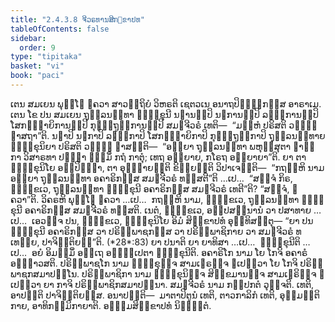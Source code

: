 ```yaml
---
title: "2.4.3.8 ຈີວຣທານສິກ຺ຂາປທ"
tableOfContents: false
sidebar:
  order: 9
type: "tipitaka"
basket: "vi"
book: "paci"
---
```



<DynamicBreadcrumb />

<Division number="916" book="paci">

<Paragraph number="2851" book="paci">
ເຕນ ສມເຍນ ພຸທ຺ໂຘ ຠຄວາ ສາວຕ຺ຖິຍໍ ວິຫຣຕິ ເຊຕວເນ ອນາຖປິຓ຺ຑິກສ຺ສ ອາຣາເມ. ເຕນ ໂຂ ປນ ສມເຍນ ຖຸລ຺ລນນ຺ທາ ຠິກ຺ຂຸນີ ນຏານມ຺ປິ ນຏການມ຺ປິ ລງ຺ຆການມ຺ປິ ໂສກຊ຺ຌາຍິການມ຺ປິ ກຸມ຺ຠຖູຓິການມ຺ປິ ສມຓຈີວຣໍ ເທຕິ—  “ມຍ຺ຫໍ ປຣິສຕິ ວຓ຺ຓໍ ຠາສຖາ”ຕິ. ນຏາປິ ນຏກາປິ ລງ຺ຆກາປິ ໂສກຊ຺ຌາຍິກາປິ ກຸມ຺ຠຖູຓິກາປິ ຖຸລ຺ລນນ຺ທາຍ ຠິກ຺ຂຸນິຍາ ປຣິສຕິ ວຓ຺ຓໍ ຠາສນ຺ຕິ—  “ອຍ຺ຍາ ຖຸລ຺ລນນ຺ທາ ພຫຸສ຺ສຸຕາ ຠາຓິກາ ວິສາຣທາ ປຏ຺ຏາ ຘມ຺ມິໍ ກຖໍ ກາຕຸໍ; ເທຖ ອຍ຺ຍາຍ, ກໂຣຖ ອຍ຺ຍາຍາ”ຕິ.
</Paragraph>

<Paragraph number="2852" book="paci">
ຍາ ຕາ ຠິກ຺ຂຸນິໂຍ ອປ຺ປິຈ຺ຉາ, ຕາ ອຸຊ຺ຌາຍນ຺ຕິ ຂິຍ຺ຍນ຺ຕິ ວິປາເຈນ຺ຕິ—  “ກຖຎ຺ຫິ ນາມ ອຍ຺ຍາ ຖຸລ຺ລນນ຺ທາ ອຄາຣິກສ຺ສ ສມຓຈີວຣໍ ທສ຺ສຕີ”ຕິ …ເປ…  “ສຈ຺ຈໍ ກິຣ, ຠິກ຺ຂເວ, ຖຸລ຺ລນນ຺ທາ ຠິກ຺ຂຸນີ ອຄາຣິກສ຺ສ ສມຓຈີວຣໍ ເທຕີ”ຕິ? “ສຈ຺ຈໍ, ຠຄວາ”ຕິ. ວິຄຣຫິ ພຸທ຺ໂຘ ຠຄວາ …ເປ…  ກຖຎ຺ຫິ ນາມ, ຠິກ຺ຂເວ, ຖຸລ຺ລນນ຺ທາ ຠິກ຺ຂຸນີ ອຄາຣິກສ຺ສ ສມຓຈີວຣໍ ທສ຺ສຕິ. ເນຕໍ, ຠິກ຺ຂເວ, ອປ຺ປສນ຺ນານໍ ວາ ປສາທາຍ …ເປ…  ເອວຎ຺ຈ ປນ, ຠິກ຺ຂເວ, ຠິກ຺ຂຸນິໂຍ ອິມໍ ສິກ຺ຂາປທໍ ອຸທ຺ທິສນ຺ຕຸ—
</Paragraph>

</Division>
<Division number="917" book="paci">

<Paragraph number="2853" book="paci">
<Emphasis>“ຍາ ປນ ຠິກ຺ຂຸນີ ອຄາຣິກສ຺ສ ວາ ປຣິພ຺ພາຊກສ຺ສ ວາ ປຣິພ຺ພາຊິກາຍ ວາ ສມຓຈີວຣໍ ທເທຍ຺ຍ, ປາຈິຕ຺ຕິຍນ຺”</Emphasis>ຕິ. (*28*:<Emphasis>83</Emphasis>)
</Paragraph>

</Division>
<Division number="918" book="paci">

<Paragraph number="2854" book="paci">
<Emphasis>ຍາ ປນາ</Emphasis>ຕິ ຍາ ຍາທິສາ …ເປ…  <Emphasis>ຠິກ຺ຂຸນີ</Emphasis>ຕິ …ເປ…  ອຍໍ ອິມສ຺ມິໍ ອຕ຺ເຖ ອຘິປ຺ເປຕາ ຠິກ຺ຂຸນີຕິ.
</Paragraph>

<Paragraph number="2855" book="paci">
<Emphasis>ອຄາຣິໂກ</Emphasis> ນາມ ໂຍ ໂກຈິ ອຄາຣໍ ອຊ຺ຌາວສຕິ.
</Paragraph>

<Paragraph number="2856" book="paci">
<Emphasis>ປຣິພ຺ພາຊໂກ</Emphasis> ນາມ ຠິກ຺ຂຸຎ຺ຈ ສາມເຓຣຎ຺ຈ ຐເປຕ຺ວາ ໂຍ ໂກຈິ ປຣິພ຺ພາຊກສມາປນ຺ໂນ.
</Paragraph>

<Paragraph number="2857" book="paci">
<Emphasis>ປຣິພ຺ພາຊິກາ</Emphasis> ນາມ ຠິກ຺ຂຸນິຎ຺ຈ ສິກ຺ຂມານຎ຺ຈ ສາມເຓຣິຎ຺ຈ ຐເປຕ຺ວາ ຍາ ກາຈິ ປຣິພ຺ພາຊິກສມາປນ຺ນາ.
</Paragraph>

<Paragraph number="2858" book="paci">
<Emphasis>ສມຓຈີວຣໍ</Emphasis> ນາມ ກປ຺ປກຕໍ ວຸຈ຺ຈຕິ. ເທຕິ, ອາປຕ຺ຕິ ປາຈິຕ຺ຕິຍສ຺ສ.
</Paragraph>

</Division>
<Division number="919" book="paci">

<Paragraph number="2859" book="paci">
ອນາປຕ຺ຕິ—  ມາຕາປິຕູນໍ ເທຕິ, ຕາວກາລິກໍ ເທຕິ, ອຸມ຺ມຕ຺ຕິກາຍ, ອາທິກມ຺ມິກາຍາຕິ.

</Paragraph>
</Division>

<Paragraph number="2860" type="center" book="paci">
ອຏ຺ຐມສິກ຺ຂາປທໍ ນິຏ຺ຐິຕໍ.
</Paragraph>